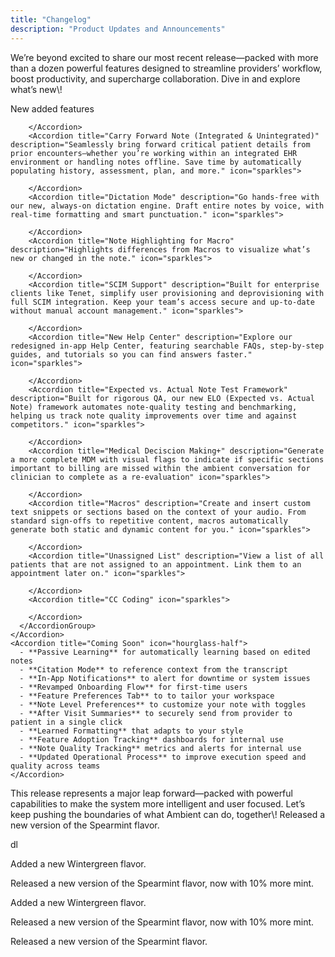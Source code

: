 ```yaml
---
title: "Changelog"
description: "Product Updates and Announcements"
---
```


<Update label="June 30th, 2025">
  We’re beyond excited to share our most recent release—packed with more than a dozen powerful features designed to streamline providers’ workflow, boost productivity, and supercharge collaboration. Dive in and explore what’s new\!

  New added features

  <AccordionGroup>
    <Accordion title="New Added Features" icon="sparkles">
      <AccordionGroup>
        <Accordion title="AI Copilot" description="Meet your AI sidekick—Copilot can suggest differential diagnoses, flag potential coding issues, or draft patient instructions in seconds. Think of it as your digital clinical assistant." icon="sparkles">
          
        </Accordion>
        <Accordion title="Carry Forward Note (Integrated & Unintegrated)" description="Seamlessly bring forward critical patient details from prior encounters—whether you’re working within an integrated EHR environment or handling notes offline. Save time by automatically populating history, assessment, plan, and more." icon="sparkles">
          
        </Accordion>
        <Accordion title="Dictation Mode" description="Go hands-free with our new, always-on dictation engine. Draft entire notes by voice, with real-time formatting and smart punctuation." icon="sparkles">
          
        </Accordion>
        <Accordion title="Note Highlighting for Macro" description="Highlights differences from Macros to visualize what’s new or changed in the note." icon="sparkles">
          
        </Accordion>
        <Accordion title="SCIM Support" description="Built for enterprise clients like Tenet, simplify user provisioning and deprovisioning with full SCIM integration. Keep your team’s access secure and up-to-date without manual account management." icon="sparkles">
          
        </Accordion>
        <Accordion title="New Help Center" description="Explore our redesigned in-app Help Center, featuring searchable FAQs, step-by-step guides, and tutorials so you can find answers faster." icon="sparkles">
          
        </Accordion>
        <Accordion title="Expected vs. Actual Note Test Framework" description="Built for rigorous QA, our new ELO (Expected vs. Actual Note) framework automates note-quality testing and benchmarking, helping us track note quality improvements over time and against competitors." icon="sparkles">
          
        </Accordion>
        <Accordion title="Medical Deciscion Making+" description="Generate a more complete MDM with visual flags to indicate if specific sections important to billing are missed within the ambient conversation for clinician to complete as a re-evaluation" icon="sparkles">
          
        </Accordion>
        <Accordion title="Macros" description="Create and insert custom text snippets or sections based on the context of your audio. From standard sign-offs to repetitive content, macros automatically generate both static and dynamic content for you." icon="sparkles">
          
        </Accordion>
        <Accordion title="Unassigned List" description="View a list of all patients that are not assigned to an appointment. Link them to an appointment later on." icon="sparkles">
          
        </Accordion>
        <Accordion title="CC Coding" icon="sparkles">
          
        </Accordion>
      </AccordionGroup>
    </Accordion>
    <Accordion title="Coming Soon" icon="hourglass-half">
      - **Passive Learning** for automatically learning based on edited notes
      - **Citation Mode** to reference context from the transcript
      - **In-App Notifications** to alert for downtime or system issues
      - **Revamped Onboarding Flow** for first-time users
      - **Feature Preferences Tab** to to tailor your workspace
      - **Note Level Preferences** to customize your note with toggles
      - **After Visit Summaries** to securely send from provider to patient in a single click
      - **Learned Formatting** that adapts to your style
      - **Feature Adoption Tracking** dashboards for internal use
      - **Note Quality Tracking** metrics and alerts for internal use
      - **Updated Operational Process** to improve execution speed and quality across teams
    </Accordion>
  </AccordionGroup>
  This release represents a major leap forward—packed with powerful capabilities to make the system more intelligent and user focused. Let’s keep pushing the boundaries of what Ambient can do, together\!
</Update>

<Update label="July 14th, 2025" description="v0.0.09">
  Released a new version of the Spearmint flavor.

  dl
</Update>

<Update label="July 28th, 2025" description="v0.0.10">
  Added a new Wintergreen flavor.

  Released a new version of the Spearmint flavor, now with 10% more mint.
</Update>

<Update label="August 11th, 2025" description="v0.0.10">
  Added a new Wintergreen flavor.

  Released a new version of the Spearmint flavor, now with 10% more mint.
</Update>

<Update label="August 25th, 2025" description="v0.0.09">
  Released a new version of the Spearmint flavor.
</Update>